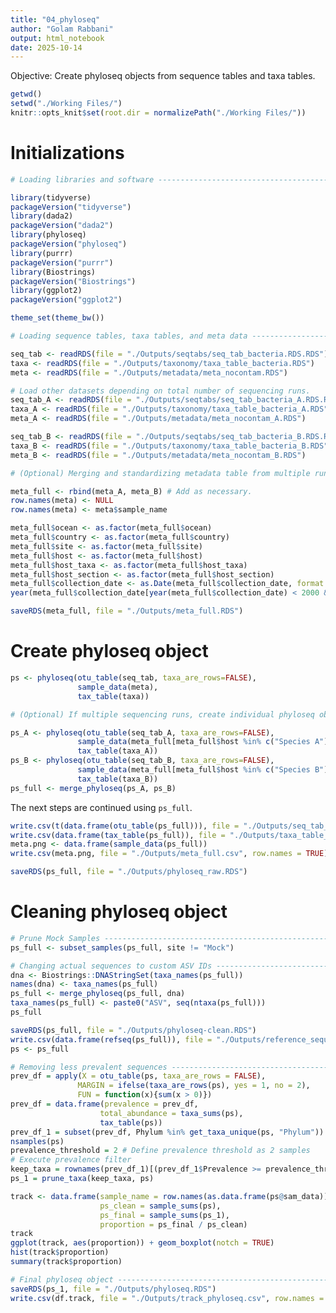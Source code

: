 ```yaml
---
title: "04_phyloseq"
author: "Golam Rabbani"
output: html_notebook
date: 2025-10-14
---
```


Objective: Create phyloseq objects from sequence tables and taxa tables.

```r
getwd()
setwd("./Working Files/")
knitr::opts_knit$set(root.dir = normalizePath("./Working Files/"))
```

# Initializations

```r
# Loading libraries and software -----------------------------------------------

library(tidyverse)
packageVersion("tidyverse")
library(dada2)
packageVersion("dada2")
library(phyloseq)
packageVersion("phyloseq")
library(purrr)
packageVersion("purrr")
library(Biostrings)
packageVersion("Biostrings")
library(ggplot2)
packageVersion("ggplot2")

theme_set(theme_bw())
```

```r
# Loading sequence tables, taxa tables, and meta data --------------------------

seq_tab <- readRDS(file = "./Outputs/seqtabs/seq_tab_bacteria.RDS.RDS")
taxa <- readRDS(file = "./Outputs/taxonomy/taxa_table_bacteria.RDS")
meta <- readRDS(file = "./Outputs/metadata/meta_nocontam.RDS")

# Load other datasets depending on total number of sequencing runs.
seq_tab_A <- readRDS(file = "./Outputs/seqtabs/seq_tab_bacteria_A.RDS.RDS")
taxa_A <- readRDS(file = "./Outputs/taxonomy/taxa_table_bacteria_A.RDS")
meta_A <- readRDS(file = "./Outputs/metadata/meta_nocontam_A.RDS")

seq_tab_B <- readRDS(file = "./Outputs/seqtabs/seq_tab_bacteria_B.RDS.RDS")
taxa_B <- readRDS(file = "./Outputs/taxonomy/taxa_table_bacteria_B.RDS")
meta_B <- readRDS(file = "./Outputs/metadata/meta_nocontam_B.RDS")
```

```r
# (Optional) Merging and standardizing metadata table from multiple runs

meta_full <- rbind(meta_A, meta_B) # Add as necessary.
row.names(meta) <- NULL
row.names(meta) <- meta$sample_name

meta_full$ocean <- as.factor(meta_full$ocean)
meta_full$country <- as.factor(meta_full$country)
meta_full$site <- as.factor(meta_full$site)
meta_full$host <- as.factor(meta_full$host)
meta_full$host_taxa <- as.factor(meta_full$host_taxa)
meta_full$host_section <- as.factor(meta_full$host_section)
meta_full$collection_date <- as.Date(meta_full$collection_date, format = "%d / %m / %Y")
year(meta_full$collection_date[year(meta_full$collection_date) < 2000 & !is.na(meta_full$collection_date)]) <- 2000 + year(meta_full$collection_date[year(meta_full$collection_date) < 2000 & !is.na(meta_full$collection_date)])

saveRDS(meta_full, file = "./Outputs/meta_full.RDS")
```

# Create phyloseq object

```r
ps <- phyloseq(otu_table(seq_tab, taxa_are_rows=FALSE),
               sample_data(meta),
               tax_table(taxa))

# (Optional) If multiple sequencing runs, create individual phyloseq objects for specific taxa and then merge. Use standardized metadata.

ps_A <- phyloseq(otu_table(seq_tab_A, taxa_are_rows=FALSE),
               sample_data(meta_full[meta_full$host %in% c("Species A"),]),
               tax_table(taxa_A))
ps_B <- phyloseq(otu_table(seq_tab_B, taxa_are_rows=FALSE),
               sample_data(meta_full[meta_full$host %in% c("Species B"),]),
               tax_table(taxa_B))
ps_full <- merge_phyloseq(ps_A, ps_B)
```

The next steps are continued using `ps_full`.

```r
write.csv(t(data.frame(otu_table(ps_full))), file = "./Outputs/seq_tab_full.csv", row.names = TRUE)
write.csv(data.frame(tax_table(ps_full)), file = "./Outputs/taxa_table_full.csv", row.names = TRUE)
meta.png <- data.frame(sample_data(ps_full))
write.csv(meta.png, file = "./Outputs/meta_full.csv", row.names = TRUE)

saveRDS(ps_full, file = "./Outputs/phyloseq_raw.RDS")
```

# Cleaning phyloseq object

```r
# Prune Mock Samples -----------------------------------------------------------
ps_full <- subset_samples(ps_full, site != "Mock")

# Changing actual sequences to custom ASV IDs ----------------------------------
dna <- Biostrings::DNAStringSet(taxa_names(ps_full))
names(dna) <- taxa_names(ps_full)
ps_full <- merge_phyloseq(ps_full, dna)
taxa_names(ps_full) <- paste0("ASV", seq(ntaxa(ps_full)))
ps_full

saveRDS(ps_full, file = "./Outputs/phyloseq-clean.RDS")
write.csv(data.frame(refseq(ps_full)), file = "./Outputs/reference_sequences.csv")
ps <- ps_full

# Removing less prevalent sequences --------------------------------------------
prev_df = apply(X = otu_table(ps, taxa_are_rows = FALSE),
               MARGIN = ifelse(taxa_are_rows(ps), yes = 1, no = 2),
               FUN = function(x){sum(x > 0)})
prev_df = data.frame(prevalence = prev_df,
                    total_abundance = taxa_sums(ps),
                    tax_table(ps))
prev_df_1 = subset(prev_df, Phylum %in% get_taxa_unique(ps, "Phylum"))
nsamples(ps)
prevalence_threshold = 2 # Define prevalence threshold as 2 samples
# Execute prevalence filter
keep_taxa = rownames(prev_df_1)[(prev_df_1$Prevalence >= prevalence_threshold)]
ps_1 = prune_taxa(keep_taxa, ps)

track <- data.frame(sample_name = row.names(as.data.frame(ps@sam_data)), 
                    ps_clean = sample_sums(ps), 
                    ps_final = sample_sums(ps_1),
                    proportion = ps_final / ps_clean)
track
ggplot(track, aes(proportion)) + geom_boxplot(notch = TRUE)
hist(track$proportion)
summary(track$proportion)

# Final phyloseq object --------------------------------------------------------
saveRDS(ps_1, file = "./Outputs/phyloseq.RDS")
write.csv(df.track, file = "./Outputs/track_phyloseq.csv", row.names = TRUE)
```